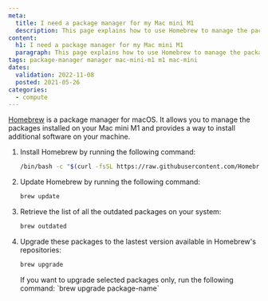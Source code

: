 ```yaml
---
meta:
  title: I need a package manager for my Mac mini M1
  description: This page explains how to use Homebrew to manage the packages installed on your Mac mini M1 and to install additional software.
content:
  h1: I need a package manager for my Mac mini M1
  paragraph: This page explains how to use Homebrew to manage the packages installed on your Mac mini M1 and to install additional software.
tags: package-manager manager mac-mini-m1 m1 mac-mini 
dates:
  validation: 2022-11-08
  posted: 2021-05-26
categories:
  - compute
---
```


[Homebrew](https://brew.sh/) is a package manager for macOS. It allows you to manage the packages installed on your Mac mini M1 and provides a way to install additional software on your machine.

1. Install Homebrew by running the following command:
    ```bash
    /bin/bash -c "$(curl -fsSL https://raw.githubusercontent.com/Homebrew/install/HEAD/install.sh)"
    ```
2. Update Homebrew by running the following command:
    ```bash
    brew update
    ```
3. Retrieve the list of all the outdated packages on your system:
    ```bash
    brew outdated
    ```
4. Upgrade these packages to the lastest version available in Homebrew's repositories:
    ```bash
    brew upgrade
    ```

    <Message type="note">
      If you want to upgrade selected packages only, run the following command: `brew upgrade package-name`
    </Message>
